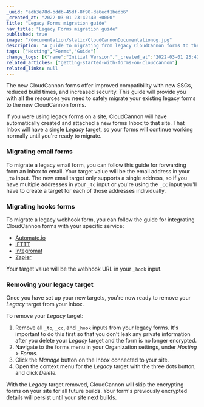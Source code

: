 ```yaml
---
_uuid: "adb3e78d-bddb-45df-8f90-da6ecf1bedb6"
_created_at: "2022-03-01 23:42:40 +0000"
title: "Legacy Forms migration guide"
nav_title: "Legacy Forms migration guide"
published: true
image: "/documentation/static/CloudCannonDocumentationog.jpg"
description: "A guide to migrating from legacy CloudCannon forms to the new CloudCannon forms"
tags: ["Hosting","Forms","Guide"]
change_logs: [{"name":"Initial Version","_created_at":"2022-03-01 23:42:40 +0000"}]
related_articles: ["getting-started-with-forms-on-cloudcannon"]
related_links: null
---
```


The new CloudCannon forms offer improved compatibility with new SSGs, reduced build times, and increased security. This guide will provide you with all the resources you need to safely migrate your existing legacy forms to the new CloudCannon forms.

If you were using legacy forms on a site, CloudCannon will have automatically created and attached a new forms Inbox to that site. That Inbox will have a single *Legacy* target, so your forms will continue working normally until you're ready to migrate.

### Migrating email forms
To migrate a legacy email form, you can follow this guide for forwarding from an Inbox to email. Your target value will be the email address in your `_to` input. The new email target only supports a single address, so if you have multiple addresses in your `_to` input or you're using the `_cc` input you'll have to create a target for each of those addresses individually.

### Migrating hooks forms
To migrate a legacy webhook form, you can follow the guide for integrating CloudCannon forms with your specific service:

* [Automate.io](/documentation/articles/integrating-your-forms-with-automate-io/)
* [IFTTT](/documentation/articles/integrating-your-forms-with-ifttt/)
* [Integromat](/documentation/articles/integrating-your-forms-with-integromat/)
* [Zapier](/documentation/articles/integrating-your-forms-with-zapier/)

Your target value will be the webhook URL in your `_hook` input.

### Removing your legacy target
Once you have set up your new targets, you're now ready to remove your *Legacy* target from your Inbox.

To remove your *Legacy* target:

1. Remove all `_to`, `_cc`, and `_hook` inputs from your legacy forms. It's important to do this first so that you don't leak any private information after you delete your *Legacy* target and the form is no longer encrypted.
2. Navigate to the forms menu in your Organization settings, under *Hosting &gt; Forms.*
3. Click the *Manage* button on the Inbox connected to your site.
4. Open the context menu for the *Legacy* target with the three dots button, and click *Delete.*

With the *Legacy* target removed, CloudCannon will skip the encrypting forms on your site for all future builds. Your form's previously encrypted details will persist until your site next builds.

